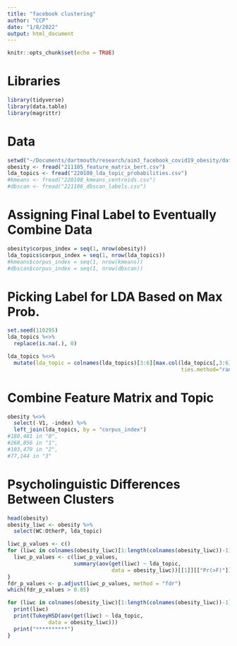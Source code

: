 ```yaml
---
title: "facebook clustering"
author: "CCP"
date: "1/8/2022"
output: html_document
---
```


```r
knitr::opts_chunk$set(echo = TRUE)
```

# Libraries
```r
library(tidyverse)
library(data.table)
library(magrittr)
```

# Data
```r
setwd("~/Documents/dartmouth/research/aim3_facebook_covid19_obesity/data")
obesity <- fread("211105_feature_matrix_bert.csv")
lda_topics <- fread("220108_lda_topic_probabilities.csv")
#kmeans <- fread("220108_kmeans_centroids.csv")
#dbscan <- fread("221106_dbscan_labels.csv")
```

# Assigning Final Label to Eventually Combine Data
```r
obesity$corpus_index = seq(1, nrow(obesity))
lda_topics$corpus_index = seq(1, nrow(lda_topics))
#kmeans$corpus_index = seq(1, nrow(kmeans))
#dbscan$corpus_index = seq(1, nrow(dbscan))
```

# Picking Label for LDA Based on Max Prob.
```r
set.seed(110295)
lda_topics %<>%
  replace(is.na(.), 0)

lda_topics %<>%
  mutate(lda_topic = colnames(lda_topics)[3:6][max.col(lda_topics[,3:6],
                                                       ties.method="random")])
```

# Combine Feature Matrix and Topic
```r
obesity %<>%
  select(-V1, -index) %>%
  left_join(lda_topics, by = "corpus_index")
#180,481 in "0",
#268,856 in "1",
#103,479 in "2",
#77,144 in "3"
```

# Psycholinguistic Differences Between Clusters
```r
head(obesity)
obesity_liwc <- obesity %>% 
  select(WC:OtherP, lda_topic)

liwc_p_values <- c()
for (liwc in colnames(obesity_liwc)[1:length(colnames(obesity_liwc))-1]) {
  liwc_p_values <- c(liwc_p_values, 
                     summary(aov(get(liwc) ~ lda_topic, 
                                 data = obesity_liwc))[[1]][["Pr(>F)"]][1])
}
fdr_p_values <- p.adjust(liwc_p_values, method = "fdr")
which(fdr_p_values > 0.05)

for (liwc in colnames(obesity_liwc)[1:length(colnames(obesity_liwc))-1]) {
  print(liwc)
  print(TukeyHSD(aov(get(liwc) ~ lda_topic,
             data = obesity_liwc)))
  print("**********")
}
``` 

